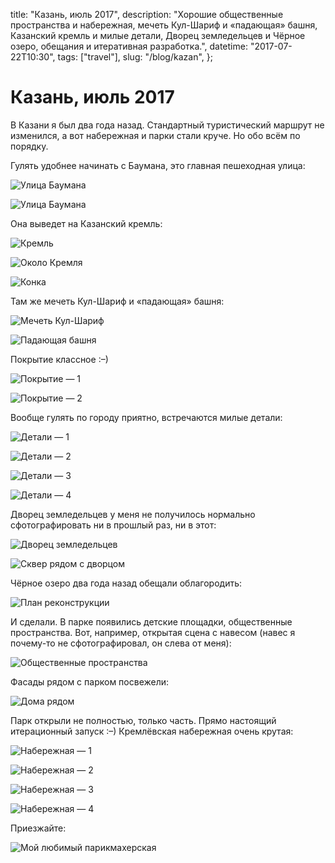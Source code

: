   title: "Казань, июль 2017",
  description:
    "Хорошие общественные пространства и набережная, мечеть Кул-Шариф и «падающая» башня, Казанский кремль и милые детали, Дворец земледельцев и Чёрное озеро, обещания и итеративная разработка.",
  datetime: "2017-07-22T10:30",
  tags: ["travel"],
  slug: "/blog/kazan",
};

# Казань, июль 2017

В Казани я был два года назад. Стандартный туристический маршрут не изменился, а вот набережная и парки стали круче. Но обо всём по порядку.

Гулять удобнее начинать с Баумана, это главная пешеходная улица:

![Улица Баумана](/img/blog/kazan/1.jpg)

![Улица Баумана](/img/blog/kazan/2.jpg)

Она выведет на Казанский кремль:

![Кремль](/img/blog/kazan/4.jpg)

![Около Кремля](/img/blog/kazan/3.jpg)

![Конка](/img/blog/kazan/5.jpg)

Там же мечеть Кул-Шариф и «падающая» башня:

![Мечеть Кул-Шариф](/img/blog/kazan/6.jpg)

![Падающая башня](/img/blog/kazan/7.jpg)

Покрытие классное <nobr>:–)</nobr>

![Покрытие — 1](/img/blog/kazan/8.jpg)

![Покрытие — 2](/img/blog/kazan/9.jpg)

Вообще гулять по городу приятно, встречаются милые детали:

![Детали — 1](/img/blog/kazan/10.jpg)

![Детали — 2](/img/blog/kazan/11.jpg)

![Детали — 3](/img/blog/kazan/12.jpg)

![Детали — 4](/img/blog/kazan/cover.jpg)

Дворец земледельцев у меня не получилось нормально сфотографировать ни в прошлый раз, ни в этот:

![Дворец земледельцев](/img/blog/kazan/14.jpg)

![Сквер рядом с дворцом](/img/blog/kazan/15.jpg)

Чёрное озеро два года назад обещали облагородить:

![План реконструкции](/img/blog/kazan/16.jpg)

И сделали. В парке появились детские площадки, общественные пространства. Вот, например, открытая сцена с навесом (навес я почему-то не сфотографировал, он слева от меня):

![Общественные пространства](/img/blog/kazan/17.jpg)

Фасады рядом с парком посвежели:

![Дома рядом](/img/blog/kazan/18.jpg)

Парк открыли не полностью, только часть. Прямо настоящий итерационный запуск <nobr>:–)</nobr>
Кремлёвская набережная очень крутая:

![Набережная — 1](/img/blog/kazan/19.jpg)

![Набережная — 2](/img/blog/kazan/20.jpg)

![Набережная — 3](/img/blog/kazan/21.jpg)

![Набережная — 4](/img/blog/kazan/22.jpg)

Приезжайте:

![Мой любимый парикмахерская](/img/blog/kazan/23.jpg)
